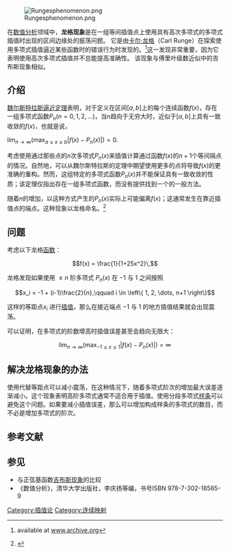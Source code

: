 [[File:Rungesphenomenon.png|right]]

在[[数值分析|数值分析]]领域中，'''龙格现象'''是在一组等间插值点上使用具有高次多项式的多项式插值时出现的区间边缘处的振荡问题。 它是由[[卡爾·龍格|卡尔·龙格]]（Carl Runge）在探索使用多项式插值逼近某些函数时的错误行为时发现的。<ref>{{Citation|last=Runge|first=Carl|title=Über empirische Funktionen und die Interpolation zwischen äquidistanten Ordinaten|year=1901|postscript=.|author-link=Carl David Tolmé Runge|journal=Zeitschrift für Mathematik und Physik|volume=46|pages=224–243}} available at [[iarchive:zeitschriftfrma12runggoog|www.archive.org]]</ref>这一发现非常重要，因为它表明使用高次多项式插值并不总能提高准确性。 该现象与傅里叶级数近似中的吉布斯现象相似。

== 介绍 ==
[[魏尔斯特拉斯逼近定理|魏尔斯特拉斯逼近定理]]表明，对于定义在区间<math>[a,b]</math>上的每个连续函数<math>f(x)</math>，存在一组多项式函数<math>P_n(n=0,1,2,...)</math>，当n趋向于无穷大时，近似于<math>[a,b]</math>上具有一致收敛的<math>f(x)</math>，也就是说，

<math>\lim_{n \rightarrow \infty} \left( \max_{a \leq x \leq b} \left| f(x) -P_n(x)\right| \right) = 0.</math>

考虑使用通过那些点的<math>n</math>次多项式<math>P_n(x)</math>来插值计算通过函数<math>f(x)</math>的<math>n+1</math>个等间隔点的情况。自然地，可以从魏尔斯特拉斯的定理中期望使用更多的点将导致<math>f(x)</math>的更准确的重构。然而，这组特定的多项式函数<math>P_n(x)</math>并不能保证具有一致收敛的性质；该定理仅指出存在一组多项式函数，而没有提供找到一个的一般方法。

随着<math>n</math>的增加，以这种方式产生的<math>P_n(x)</math>实际上可能偏离<math>f(x)</math>；这通常发生在靠近插值点的端点。这种现象以龙格命名。<ref>{{cite journal|author=Epperson, James|title=On the Runge example|journal=Amer. Math. Monthly|volume=94|year=1987|pages=329–341|url=http://www.maa.org/programs/maa-awards/writing-awards/on-the-runge-example|doi=10.2307/2323093|access-date=2018-04-27|archive-date=2020-09-25|archive-url=https://web.archive.org/web/20200925161340/https://www.maa.org/programs/maa-awards/writing-awards/on-the-runge-example|dead-url=no}}</ref>

==问题==

考虑以下龙格[[函数|函数]]：

:<math>f(x) = \frac{1}{1+25x^2}\,</math>

龙格发现如果使用 <math>\leq n</math> 阶多项式 <math>P_n(x)</math> 在 −1 与 1 之间按照

:<math>x_i = -1 + (i-1)\frac{2}{n},\qquad i \in \left\{ 1, 2, \dots, n+1 \right\}</math>

这样的等距点''x''<sub>''i''</sub> 进行[[插值|插值]]，那么在接近端点 −1 与 1 的地方插值结果就会出现震荡。

可以证明，在多项式的阶数增高时插值误差甚至会趋向无限大：

:<math>\lim_{n \rightarrow \infty} \left( \max_{-1 \leq x \leq 1} | f(x) -P_n(x)| \right) = \infty</math>

==解决龙格现象的办法==

使用{{Link-en|切比雪夫节点|Chebyshev nodes}}代替等距点可以减小震荡，在这种情况下，随着多项式阶次的增加最大误差逐渐减小。这个现象表明高阶多项式通常不适合用于插值。使用分段多项式[[样条|样条]]可以避免这个问题。如果要减小插值误差，那么可以增加构成样条的多项式的数目，而不必是增加多项式的阶次。

==参考文献==
<references />

==参见==
* 与正弦基函数[[吉布斯现象|吉布斯现象]]的比较
* 《数值分析》，清华大学出版社，李庆扬等编，书号ISBN 978-7-302-18565-9

[[Category:插值论|Category:插值论]]
[[Category:连续映射|Category:连续映射]]